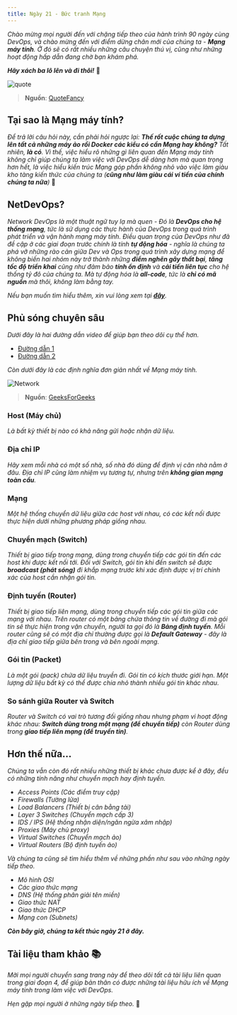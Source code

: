 ```yaml
---
title: Ngày 21 - Bức tranh Mạng
---
```



_Chào mừng mọi người đến với chặng tiếp theo của hành trình 90 ngày cùng DevOps, và chào mừng
đến với điểm dừng chân mới của chúng ta - **Mạng máy tính**. Ở đó sẽ có rất nhiều những
câu chuyện thú vị, cũng như những hoạt động hấp dẫn đang chờ bạn khám phá._

**_Hãy xách ba lô lên và đi thôi!_** 🎒

![quote](../../../../assets/network/quote.jpg)

> **Nguồn**: [QuoteFancy](https://quotefancy.com/quote/803046/Erich-Fromm-Let-your-mind-start-a-journey-through-a-strange-new-world-Leave-all-thoughts)

## Tại sao là Mạng máy tính?

_Để trả lời câu hỏi này, cần phải hỏi ngược lại: **Thế rốt cuộc chúng ta dựng lên tất cả những máy 
ảo rồi Docker các kiểu có cần Mạng hay không?** Tất nhiên, **là có**. Vì thế, việc hiểu rõ những gì 
liên quan đến Mạng máy tính không chỉ giúp chúng ta làm việc với DevOps dễ dàng hơn mà quan trọng hơn
hết, là việc hiểu kiến trúc Mạng góp phần không nhỏ vào việc làm giàu kho tàng kiến thức của chúng ta 
(**cũng như làm giàu cái ví tiền của chính chúng ta nữa**)_ 🤣

## NetDevOps?

_Network DevOps là một thuật ngữ tuy lạ mà quen - Đó là **DevOps cho hệ thống mạng**, tức là sử dụng các 
thực hành của DevOps trong quá trình phát triển và vận hành mạng máy tính. Điều quan trọng của DevOps
như đã đề cập ở các giai đoạn trước chính là tính **tự động hóa** - nghĩa là chúng ta phá vỡ những rào cản
giữa Dev và Ops trong quá trình xây dựng mạng để không biến hai nhóm này trở thành những **điểm nghẽn gây
thất bại**, **tăng tốc độ triển khai** cũng như đảm bảo **tính ổn định** và **cải tiến liên tục** cho hệ 
thống tỷ đô của chúng ta. Mà tự động hóa là **all-code**, tức là **chỉ có mã nguồn** mà thôi, không làm
bằng tay._

_Nếu bạn muốn tìm hiểu thêm, xin vui lòng xem tại 
**[đây](https://www.thousandeyes.com/learning/techtorials/network-devops)**._

## Phủ sóng chuyên sâu

_Dưới đây là hai đường dẫn video để giúp bạn theo dõi cụ thể hơn._ 

- [Đường dẫn 1](https://www.youtube.com/watch?v=bj-Yfakjllc&list=PLIFyRwBY_4bRLmKfP1KnZA6rZbRHtxmXi&index=1)
- [Đường dẫn 2](https://www.youtube.com/watch?v=H7-NR3Q3BeI&list=PLIFyRwBY_4bRLmKfP1KnZA6rZbRHtxmXi&index=2)

_Còn dưới đây là các định nghĩa đơn giản nhất về Mạng máy tính._

![Network](../../../../assets/network/network.jpg)

> **Nguồn**: [GeeksForGeeks](https://www.geeksforgeeks.org/basics-computer-networking/)

### Host (Máy chủ)

_Là bất kỳ thiết bị nào có khả năng gửi hoặc nhận dữ liệu._

### Địa chỉ IP

_Hãy xem mỗi nhà có một số nhà, số nhà đó dùng để định vị căn nhà nằm ở đâu. Địa chỉ IP cũng làm nhiệm vụ tương
tự, nhưng trên **không gian mạng toàn cầu**._

### Mạng

_Một hệ thống chuyển dữ liệu giữa các host với nhau, có các kết nối được thực hiện dưới những phương pháp 
giống nhau._

### Chuyển mạch (Switch)

_Thiết bị giao tiếp trong mạng, dùng trong chuyển tiếp các gói tin đến các host khi được kết nối tới. Đối với
Switch, gói tin khi đến switch sẽ được **broadcast (phát sóng)** đi khắp mạng trước khi xác định được vị trí chính
xác của host cần nhận gói tin._

### Định tuyến (Router)

_Thiết bị giao tiếp liên mạng, dùng trong chuyển tiếp các gói tin giữa các mạng với nhau. Trên router có một bảng
chứa thông tin về đường đi mà gói tin sẽ thực hiện trong vận chuyển, người ta gọi đó là **Bảng định tuyến**. Mỗi
router cũng sẽ có một địa chỉ thường được gọi là **Default Gateway** - đây là địa chỉ giao tiếp giữa bên trong và 
bên ngoài mạng._ 

### Gói tin (Packet)

_Là một gói (pack) chứa dữ liệu truyền đi. Gói tin có kích thước giới hạn. Một lượng dữ liệu bất kỳ có thể được chia 
nhỏ thành nhiều gói tin khác nhau._

### So sánh giữa Router và Switch

_Router và Switch có vai trò tương đối giống nhau nhưng phạm vi hoạt động khác nhau: **Switch dùng trong một mạng (để
chuyển tiếp)** còn Router dùng trong **giao tiếp liên mạng (để truyền tin)**._

## Hơn thế nữa...

_Chúng ta vẫn còn đó rất nhiều những thiết bị khác chưa được kể ở đây, đều có những tính năng như chuyển mạch hay
định tuyến._

- _Access Points (Các điểm truy cập)_
- _Firewalls (Tường lửa)_
- _Load Balancers (Thiết bị cân bằng tải)_
- _Layer 3 Switches (Chuyển mạch cấp 3)_
- _IDS / IPS (Hệ thống nhận diện/ngăn ngừa xâm nhập)_
- _Proxies (Máy chủ proxy)_
- _Virtual Switches (Chuyển mạch ảo)_
- _Virtual Routers (Bộ định tuyến ảo)_

_Và chúng ta cũng sẽ tìm hiểu thêm về những phần như sau vào những ngày tiếp theo._

- _Mô hình OSI_
- _Các giao thức mạng_ 
- _DNS (Hệ thống phân giải tên miền)_
- _Giao thức NAT_
- _Giao thức DHCP_
- _Mạng con (Subnets)_

**_Còn bây giờ, chúng ta kết thúc ngày 21 ở đây._**

## Tài liệu tham khảo 📚

_Mời mọi người chuyển sang trang này để theo dõi tất cả tài liệu liên quan trong giai đoạn 4, 
để giúp bản thân có được những tài liệu hữu ích về Mạng máy tính trong làm việc với DevOps._

<LinkCard
  title="Ngày 21 - Tham khảo"
  href="../../../reference/network/day21"
/>

_Hẹn gặp mọi người ở những ngày tiếp theo._ 🚀